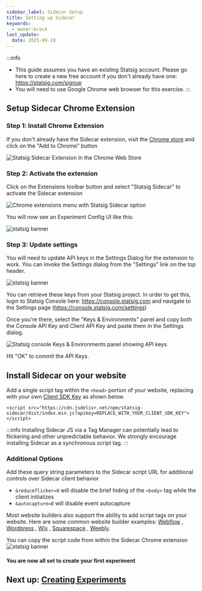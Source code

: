 ```yaml
---
sidebar_label: Sidecar Setup
title: Setting up Sidecar
keywords:
  - owner:brock
last_update:
  date: 2025-09-18
---
```


:::info
* This guide assumes you have an existing Statsig account.  Please go here to create a new free account if you don't already have one: https://statsig.com/signup
* You will need to use Google Chrome web browser for this exercise.
:::

## Setup Sidecar Chrome Extension

### Step 1: Install Chrome Extension

If you don't already have the Sidecar extension, visit the [Chrome store](https://chromewebstore.google.com/detail/statsig-sidecar/blkgemeefnlkmicphlkodgdkhceibgcb) and click on the "Add to Chrome" button

![Statsig Sidecar Extension in the Chrome Web Store](https://github.com/statsig-io/docs/assets/74584483/0fc7cf69-3668-4f1b-bdaf-c75a25ca96af)

### Step 2: Activate the extension

Click on the Extensions toolbar button and select "Statsig Sidecar" to activate the Sidecar extension

![Chrome extensions menu with Statsig Sidecar option](https://github.com/statsig-io/.github/assets/74588208/e069d1f2-c437-4398-a381-681b76663178)

You will now see an Experiment Config UI like this:

![statsig banner](/img/sidecarempty.png)

### Step 3: Update settings

You will need to update API keys in the Settings Dialog for the extension to work.  You can invoke the Settings dialog from the "Settings" link on the top header.

![statsig banner](/img/sidecarsettings.png)

You can retrieve these keys from your Statsig project.  In order to get this, login to Statsig Console here: https://console.statsig.com and navigate to the Settings page (https://console.statsig.com/settings)

Once you're there, select the "Keys & Environments" panel and copy both the Console API Key and Client API Key and paste them in the Settings dialog.

![Statsig console Keys & Environments panel showing API keys](https://github.com/statsig-io/.github/assets/74588208/754cc245-1821-4f75-a87d-08b536422587)

Hit "OK" to commit the API Keys.  

## Install Sidecar on your website

Add a single script tag within the `<head>` portion of your website, replacing with your own [Client SDK Key](https://docs.statsig.com/sdk-keys/api-keys/) as shown below.

```
<script src="https://cdn.jsdelivr.net/npm/statsig-sidecar/dist/index.min.js?apikey=REPLACE_WITH_YOUR_CLIENT_SDK_KEY"></script>
```

:::info
Installing Sidecar JS via a Tag Manager can potentially lead to flickering and other unpredictable behavior. We strongly encourage installing Sidecar as a synchronous script tag.
:::

### Additional Options
Add these query string parameters to the Sidecar script URL for additional controls over Sidecar client behavior
- `&reduceflicker=0` will disable the brief hiding of the `<body>` tag while the client initializes
- `&autocapture=0` will disable event autocapture

Most website builders also support the ability to add script tags on your website.  Here are some common website builder examples:
[Webflow](https://university.webflow.com/lesson/custom-code-in-the-head-and-body-tags?topics=site-settings)
, [Wordpress](https://wordpress.com/go/website-building/how-to-properly-add-javascript-to-wordpress-3-top-methods/)
, [Wix](https://support.wix.com/en/article/embedding-custom-code-on-your-site)
, [Squarespace](https://support.squarespace.com/hc/en-us/articles/205815928-Adding-custom-code-to-your-site)
, [Weebly](https://weeblytutorials.com/embed-javascript-weebly).

You can copy the script code from within the Sidecar Chrome extension 
![statsig banner](/img/sidecargetscript.png)

#### You are now all set to create your first experiment 

## Next up: [Creating Experiments](./creating-experiments.mdx)

